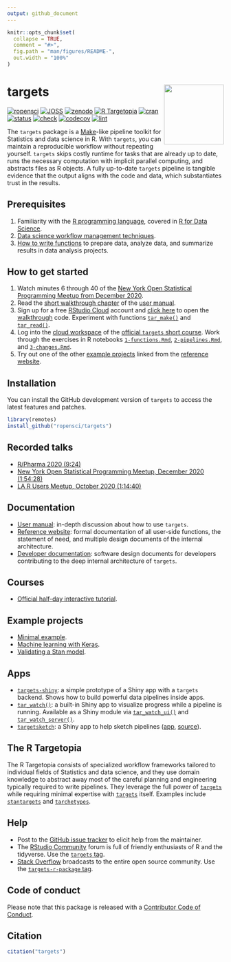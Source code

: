 ```yaml
---
output: github_document
---
```


```r
knitr::opts_chunk$set(
  collapse = TRUE,
  comment = "#>",
  fig.path = "man/figures/README-",
  out.width = "100%"
)
```

# targets <img src='man/figures/logo.png' align="right" height="139"/>

[![ropensci](https://badges.ropensci.org/401_status.svg)](https://github.com/ropensci/software-review/issues/401)
[![JOSS](https://joss.theoj.org/papers/10.21105/joss.02959/status.svg)](https://doi.org/10.21105/joss.02959)
[![zenodo](https://zenodo.org/badge/200093430.svg)](https://zenodo.org/badge/latestdoi/200093430)
[![R Targetopia](https://img.shields.io/badge/R_Targetopia-member-blue?style=flat&labelColor=gray)](https://wlandau.github.io/targetopia/)
[![cran](http://www.r-pkg.org/badges/version/targets)](https://cran.r-project.org/package=targets)
[![status](https://www.repostatus.org/badges/latest/active.svg)](https://www.repostatus.org/#active)
[![check](https://github.com/ropensci/targets/workflows/check/badge.svg)](https://github.com/ropensci/targets/actions?query=workflow%3Acheck)
[![codecov](https://codecov.io/gh/ropensci/targets/branch/main/graph/badge.svg?token=3T5DlLwUVl)](https://codecov.io/gh/ropensci/targets)
[![lint](https://github.com/ropensci/targets/workflows/lint/badge.svg)](https://github.com/ropensci/targets/actions?query=workflow%3Alint)

The `targets` package is a [Make](https://www.gnu.org/software/make/)-like pipeline toolkit for Statistics and data science in R. With `targets`, you can maintain a reproducible workflow without repeating yourself. `targets` skips costly runtime for tasks that are already up to date, runs the necessary computation with implicit parallel computing, and abstracts files as R objects. A fully up-to-date `targets` pipeline is tangible evidence that the output aligns with the code and data, which substantiates trust in the results.

## Prerequisites

1. Familiarity with the [R programming language](https://www.r-project.org/), covered in [R for Data Science](https://r4ds.had.co.nz/).
1. [Data science workflow management techniques](https://rstats.wtf/index.html).
1. [How to write functions](https://r4ds.had.co.nz/functions.html) to prepare data, analyze data, and summarize results in data analysis projects.

## How to get started

1. Watch minutes 6 through 40 of the [New York Open Statistical Programming Meetup from December 2020](https://youtu.be/Gqn7Xn4d5NI).
1. Read the [short walkthrough chapter](https://books.ropensci.org/targets/walkthrough.html) of the [user manual](https://books.ropensci.org/targets/).
1. Sign up for a free [RStudio Cloud](https://rstudio.cloud) account and [click here](https://rstudio.cloud/project/1430691) to open the [walkthrough](https://books.ropensci.org/targets/walkthrough.html) code. Experiment with functions [`tar_make()`](https://docs.ropensci.org/targets/reference/tar_make.html) and [`tar_read()`](https://docs.ropensci.org/targets/reference/tar_read.html).
1. Log into the [cloud workspace](https://rstudio.cloud/project/1699460) of the [official `targets` short course](https://github.com/wlandau/targets-tutorial/blob/main/README.md). Work through the exercises in R notebooks [`1-functions.Rmd`](https://github.com/wlandau/targets-tutorial/blob/main/1-functions.Rmd), [`2-pipelines.Rmd`](https://github.com/wlandau/targets-tutorial/blob/main/2-pipelines.Rmd), and [`3-changes.Rmd`](https://github.com/wlandau/targets-tutorial/blob/main/3-changes.Rmd).
1. Try out one of the other [example projects](https://docs.ropensci.org/targets/index.html#example-projects) linked from the [reference website](https://docs.ropensci.org/targets/index.html#example-projects).

## Installation

You can install the GitHub development version of `targets` to access the latest features and patches.

```r
library(remotes)
install_github("ropensci/targets")
```

## Recorded talks

* [R/Pharma 2020 (9:24)](https://www.youtube.com/watch?v=GRqKJBaC5g4&list=PLMtxz1fUYA5C0YflXsR8EEAQXfjntlV1H&index=6)
* [New York Open Statistical Programming Meetup, December 2020 (1:54:28)](https://youtu.be/Gqn7Xn4d5NI)
* [LA R Users Meetup, October 2020 (1:14:40)](https://www.youtube.com/watch?v=Qq25BUxpJu4)

## Documentation

* [User manual](https://books.ropensci.org/targets): in-depth discussion about how to use `targets`.
* [Reference website](https://docs.ropensci.org/targets/): formal documentation of all user-side functions, the statement of need, and multiple design documents of the internal architecture.
* [Developer documentation](https://books.ropensci.org/targets-design): software design documents for developers contributing to the deep internal architecture of `targets`.

## Courses

* [Official half-day interactive tutorial](https://github.com/wlandau/targets-tutorial).

## Example projects

* [Minimal example](https://github.com/wlandau/targets-minimal).
* [Machine learning with Keras](https://github.com/wlandau/targets-keras).
* [Validating a Stan model](https://github.com/wlandau/targets-stan).

## Apps

* [`targets-shiny`](https://github.com/wlandau/targets-shiny): a simple prototype of a Shiny app with a `targets` backend. Shows how to build powerful data pipelines inside apps.
* [`tar_watch()`](https://docs.ropensci.org/targets/reference/tar_watch.html): a built-in Shiny app to visualize progress while a pipeline is running. Available as a Shiny module via [`tar_watch_ui()`](https://docs.ropensci.org/targets/reference/tar_watch_ui.html) and [`tar_watch_server()`](https://docs.ropensci.org/targets/reference/tar_watch_server.html).
* [`targetsketch`](https://wlandau.shinyapps.io/targetsketch): a Shiny app to help sketch pipelines ([app](https://wlandau.shinyapps.io/targetsketch), [source](https://github.com/wlandau/targetsketch)).

## The R Targetopia

The R Targetopia consists of specialized workflow frameworks tailored to individual fields of Statistics and data science, and they use domain knowledge to abstract away most of the careful planning and engineering typically required to write pipelines. They leverage the full power of [`targets`](https://github.com/ropensci/targets) while requiring minimal expertise with [`targets`](https://github.com/ropensci/targets) itself. Examples include [`stantargets`](https://github.com/wlandau/stantargets) and [`tarchetypes`](https://docs.ropensci.org/tarchetypes).

## Help

* Post to the [GitHub issue tracker](https://github.com/ropensci/targets/issues) to elicit help from the maintainer.
* The [RStudio Community](https://community.rstudio.com/) forum is full of friendly enthusiasts of R and the tidyverse. Use the [`targets` tag](https://community.rstudio.com/tag/targets).
* [Stack Overflow](https://stackoverflow.com/) broadcasts to the entire open source community. Use the [`targets-r-package` tag](https://stackoverflow.com/questions/tagged/targets-r-package).

## Code of conduct

Please note that this package is released with a [Contributor Code of Conduct](https://ropensci.org/code-of-conduct/).

## Citation

```r
citation("targets")
```
